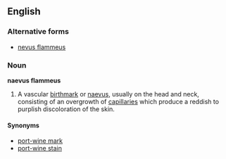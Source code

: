 {{wikipedia}}
==English==
===Alternative forms===
*[[nevus flammeus]]

===Noun===
'''naevus flammeus'''

# {{anatomy}} A vascular [[birthmark]] or [[naevus]], usually on the head and neck, consisting of an overgrowth of [[capillary|capillaries]] which produce a reddish to purplish discoloration of the skin. 

====Synonyms====
*[[port-wine mark]]
*[[port-wine stain]]